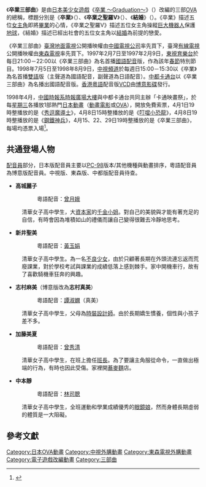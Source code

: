《'''卒業三部曲'''》是由[[日本|日本]][[美少女遊戲|美少女遊戲]]《[[卒業_～Graduation～|卒業 ～Graduation～]]》（{{lang|ja|卒業 〜Graduation〜}}）改編的三部[[OVA|OVA]]的總稱，標題分別是《'''卒業'''》（{{lang|ja|卒業 〜Graduation〜}}）、《'''卒業之聖羅V'''》（{{lang|ja|聖羅VICTORY}}）、《'''結婚'''》（{{lang|ja|結婚 〜Marriage〜}}）。《卒業》描述五位[[女主角|女主角]]即將[[畢業|畢業]]的心情，《卒業之聖羅V》描述五位女主角操縱[[巨大機器人|巨大機器人]]保護[[地球|地球]]，《結婚》描述已經出社會的五位女主角以[[結婚|結婚]]為前提的戀愛。

《卒業三部曲》[[臺灣|臺灣]][[地面電視|地面電視]]公開播映權由[[中國電視公司|中國電視公司]]率先買下，臺灣[[有線電視|有線電視]]公開播映權由[[東森電視|東森電視]]率先買下。1997年2月7日至1997年2月9日，[[東視育樂台|東視育樂台]]於每日21:00－22:00以《卒業三部曲》為名首播[[國語|國語]][[配音|配音]]版，作為該年[[春節|春節]]特別節目。1998年7月5日至1998年8月9日，[[中視頻道|中視頻道]]於每週日15:00－15:30以《卒業》為名首播[[雙語|雙語]]版（主聲道為國語配音，副聲道為日語配音）。[[中都卡通台|中都卡通台]]以《卒業三部曲》為名播出國語配音版。[[香港粵語|香港粵語]]配音版[[VCD|VCD]]由[[博意影碟|博意影碟]]發行。

1998年4月，[[中國時報系|中國時報系]][[時報廣場大樓|時報廣場大樓]]與中都卡通台共同主辦「卡通映畫祭」，於每[[星期三|星期三]]各播放1部熱門[[日本動畫|日本動畫]]（[[動畫電影|動畫電影]]或[[OVA|OVA]]），開放免費索票，4月1日19時整播放的是《[[秀逗魔導士_(動畫)|秀逗魔導士]]》，4月8日15時整播放的是《[[叮噹小恐龍|叮噹小恐龍]]》，4月8日19時整播放的是《[[鋼鐵神兵|鋼鐵神兵]]》，4月15、22、29日19時整播放的是《卒業三部曲》，每場均憑票入場<ref>{{cite news|language=zh-tw|author=台北訊|url=http://www.etat.com/news/newsclips/data/980406/7.htm|title=卡通映畫祭 今開映|work=|publisher=[[中國時報|中國時報]]|pages=23|date=1998-04-01|accessdate=2014-01-18|deadurl=yes|archiveurl=https://web.archive.org/web/20150924002543/http://www.etat.com/news/newsclips/data/980406/7.htm|archivedate=2015-09-24}}</ref>。

==共通登場人物==
[[配音員|配音員]]部分，日本版配音員主要以[[PC-98|PC-98]]版本/其他機種與動畫排序，粵語配音員為博意版配音員。中視版、東森版、中都版配音員待查。
*'''高城麗子'''
:{{配音2|JP|[[大野由佳|大野由佳]]/[[冬馬由美|冬馬由美]]}}
::粵語配音：[[曾月娥|曾月娥]]
:清華女子高中學生，大[[資本家|資本家]]的[[千金小姐|千金小姐]]。對自己的美貌與才能有著充足的自信，有時會因為堆積如山的禮儀而讓自己變得很難去冷靜地思考。

*'''新井聖美'''
:{{配音2|JP|[[林理惠|林理惠]]/[[鶴弘美|鶴弘美]]}}
::粵語配音：[[黃玉娟|黃玉娟]]
:清華女子高中學生。為一名[[不良少女|不良少女]]，由於只顧著長期在外頭流連忘返而荒廢課業，對於學校考試與課業的成績低落上感到棘手。家中開機車行，故有了喜歡騎機車狂奔的興趣。

*'''志村麻美'''（博意版改為'''志村真美'''）
:{{配音2|JP|[[鐵炮塚葉子|鐵炮塚葉子]]/[[芳野日向子|金丸日向子]]}}
::粵語配音：[[譚淑嫻|譚淑嫻]]（真美）
:清華女子高中學生，父母為[[時裝設計師|時裝設計師]]。由於長期嬌生慣養，個性與小孩子差不多。

*'''加藤美夏'''
:{{配音2|JP|[[關根明子|關根明子]]/[[嶋方淳子|嶋方淳子]]}}
::粵語配音：[[曾秀清|曾秀清]]
:清華女子高中學生，在班上擔任[[班長|班長]]。為了要讓主角服從命令，一直做出極端的行為，有時也因此受傷。家裡開[[蕎麥麵|蕎麥麵]]店。

*'''中本靜'''
:{{配音2|JP|[[久川綾|久川綾]]}}
::粵語配音：[[林司聰|林司聰]]
:清華女子高中學生，全班運動和學業成績優秀的[[眼鏡娘|眼鏡娘]]，然而身體長期虛弱的體質是一大阻礙。

==參考文獻==
{{reflist}}

{{西島克彥執導作品}}
[[Category:日本OVA動畫|Category:日本OVA動畫]]
[[Category:中視外購動畫|Category:中視外購動畫]]
[[Category:東森電視外購動畫|Category:東森電視外購動畫]]
[[Category:電子遊戲改編動畫|Category:電子遊戲改編動畫]]
[[Category:三部曲|Category:三部曲]]